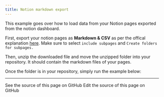 ```yaml
---
title: Notion markdown export
---
```


This example goes over how to load data from your Notion pages exported from the notion dashboard.

First, export your notion pages as **Markdown & CSV** as per the offical explanation [here](https://www.notion.so/help/export-your-content). Make sure to select `include subpages` and `Create folders for subpages.`

Then, unzip the downloaded file and move the unzipped folder into your repository. It should contain the markdown files of your pages.

Once the folder is in your repository, simply run the example below:


<NotionMarkdown />

---

<CardGroup cols={2}>
  <Card title="View Source" icon="eye" href="https://github.com/langchain-ai/docs/blob/main/src/oss/javascript/integrations/document_loaders/file_loaders/notion_markdown.mdx">
    See the source of this page on GitHub
  </Card>
  <Card title="Edit Source" icon="pen-to-square" href="https://github.com/langchain-ai/docs/edit/main/src/oss/javascript/integrations/document_loaders/file_loaders/notion_markdown.mdx">
    Edit the source of this page on GitHub
  </Card>
</CardGroup>
